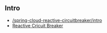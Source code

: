 ## Intro
- [/spring-cloud-reactive-circuitbreaker/intro](Introduce)
- [Reactive Cricuit Breaker](/spring-cloud-reactive-circuitbreaker/reactive-circuit-breaker-basic)
